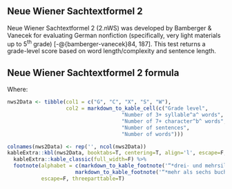 ## Neue Wiener Sachtextformel 2\index{Neue Wiener Sachtextformel 2|idxit} {#sec-neue-wiener-sachtextformel2}

Neue Wiener Sachtextformel 2 (2.nWS) was developed by Bamberger & Vanecek for evaluating German nonfiction (specifically, very light materials up to 5^th^ grade) [-@{bamberger-vanecek}84, 187]. This test returns a grade-level score based on word length/complexity and sentence length.

::: {.callout-note icon=false}
## Neue Wiener Sachtextformel 2 formula

\begin{align*}
  G = & 0.2007*((C/W)*100) + 0.1682*(W/S) + \\
      & 0.1373*((X/W)*100) - 2.779
\end{align*}
:::

Where:

```r
nws2Data <- tibble(col1 = c("G", "C", "X", "S", "W"),
                   col2 = markdown_to_kable_cell(c("Grade level",
                                     "Number of 3+ syllable^a^ words",
                                     "Number of 7+ character^b^ words",
                                     "Number of sentences",
                                     "Number of words")))

colnames(nws2Data) <- rep('', ncol(nws2Data))
kableExtra::kbl(nws2Data, booktabs=T, centering=T, align='l', escape=F, linesep="") %>%
  kableExtra::kable_classic(full_width=F) %>%
  footnote(alphabet = c(markdown_to_kable_footnote('“*drei- und mehrsilbigen*”'),
                      markdown_to_kable_footnote('“*mehr als sechs buchstaben*”')),
           escape=F, threeparttable=T)
```

\newpage